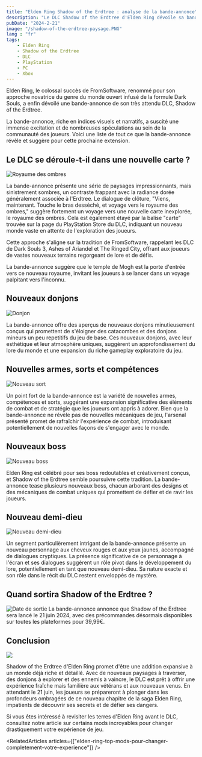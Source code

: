 ```yaml
---
title: "Elden Ring Shadow of the Erdtree : analyse de la bande-annonce"
description: "Le DLC Shadow of the Erdtree d'Elden Ring dévoile sa bande-annonce de gameplay sur la chaîne YouTube officielle de Bandai Namco. Voici tout ce que nous avons appris de la bande-annonce."
pubDate: "2024-2-21"
image: "/shadow-of-the-erdtree-paysage.PNG"
lang : "fr"
tags:
    - Elden Ring
    - Shadow of the Erdtree
    - DLC
    - PlayStation
    - PC
    - Xbox
---
```


Elden Ring, le colossal succès de FromSoftware, renommé pour son approche novatrice du genre du monde ouvert infusé de la formule Dark Souls, a enfin dévoilé une bande-annonce de son très attendu DLC, Shadow of the Erdtree.

La bande-annonce, riche en indices visuels et narratifs, a suscité une immense excitation et de nombreuses spéculations au sein de la communauté des joueurs. Voici une liste de tout ce que la bande-annonce révèle et suggère pour cette prochaine extension.

## Le DLC se déroule-t-il dans une nouvelle carte ?
<Image src="/shadow-of-the-erdtree-new-map.PNG" alt="Royaume des ombres" />

La bande-annonce présente une série de paysages impressionnants, mais sinistrement sombres, un contraste frappant avec la radiance dorée généralement associée à l'Erdtree. Le dialogue de clôture, "Viens, maintenant. Touche le bras desséché, et voyage vers le royaume des ombres," suggère fortement un voyage vers une nouvelle carte inexplorée, le royaume des ombres. Cela est également étayé par la balise "carte" trouvée sur la page du PlayStation Store du DLC, indiquant un nouveau monde vaste en attente de l'exploration des joueurs.

Cette approche s'aligne sur la tradition de FromSoftware, rappelant les DLC de Dark Souls 3, Ashes of Ariandel et The Ringed City, offrant aux joueurs de vastes nouveaux terrains regorgeant de lore et de défis.

La bande-annonce suggère que le temple de Mogh est la porte d'entrée vers ce nouveau royaume, invitant les joueurs à se lancer dans un voyage palpitant vers l'inconnu.

## Nouveaux donjons
<Image src="/shadow-of-the-erdtree-new-dungeon.PNG" alt="Donjon" />

La bande-annonce offre des aperçus de nouveaux donjons minutieusement conçus qui promettent de s'éloigner des catacombes et des donjons mineurs un peu repetitifs du jeu de base. Ces nouveaux donjons, avec leur esthétique et leur atmosphère uniques, suggèrent un approfondissement du lore du monde et une expansion du riche gameplay exploratoire du jeu.

## Nouvelles armes, sorts et compétences
<Image src="/shadow-of-the-erdtree-new-spell.PNG" alt="Nouveau sort" />

Un point fort de la bande-annonce est la variété de nouvelles armes, compétences et sorts, suggérant une expansion significative des éléments de combat et de stratégie que les joueurs ont appris à adorer. Bien que la bande-annonce ne révèle pas de nouvelles mécaniques de jeu, l'arsenal présenté promet de rafraîchir l'expérience de combat, introduisant potentiellement de nouvelles façons de s'engager avec le monde.

## Nouveaux boss
<Image src="/shadow-of-the-erdtree-new-boss.PNG" alt="Nouveau boss" />

Elden Ring est célébré pour ses boss redoutables et créativement conçus, et Shadow of the Erdtree semble poursuivre cette tradition. La bande-annonce tease plusieurs nouveaux boss, chacun arborant des designs et des mécaniques de combat uniques qui promettent de défier et de ravir les joueurs.

## Nouveau demi-dieu
<Image src="/shadow-of-the-erdtree-new-demigod.PNG" alt="Nouveau demi-dieu" />

Un segment particulièrement intrigant de la bande-annonce présente un nouveau personnage aux cheveux rouges et aux yeux jaunes, accompagné de dialogues cryptiques. La présence significative de ce personnage à l'écran et ses dialogues suggèrent un rôle pivot dans le développement du lore, potentiellement en tant que nouveau demi-dieu. Sa nature exacte et son rôle dans le récit du DLC restent enveloppés de mystère.

## Quand sortira Shadow of the Erdtree ?
<Image src="/elden-ring-shadow-of-the-erdtree-reveal-date.PNG" alt="Date de sortie" />
La bande-annonce annonce que Shadow of the Erdtree sera lancé le 21 juin 2024, avec des précommandes désormais disponibles sur toutes les plateformes pour 39,99€.

## Conclusion
<Image src="/shadow-of-the-erdtree-skeleton.PNG" />

Shadow of the Erdtree d'Elden Ring promet d'être une addition expansive à un monde déjà riche et détaillé. Avec de nouveaux paysages à traverser, des donjons à explorer et des ennemis à vaincre, le DLC est prêt à offrir une expérience fraîche mais familière aux vétérans et aux nouveaux venus. En attendant le 21 juin, les joueurs se prépareront à plonger dans les profondeurs ombragées de ce nouveau chapitre de la saga Elden Ring, impatients de découvrir ses secrets et de défier ses dangers.

Si vous êtes intéressé à revisiter les terres d'Elden Ring avant le DLC, consultez notre article sur certains mods incroyables pour changer drastiquement votre expérience de jeu.

<RelatedArticles  articles={["elden-ring-top-mods-pour-changer-completement-votre-experience"]} />
